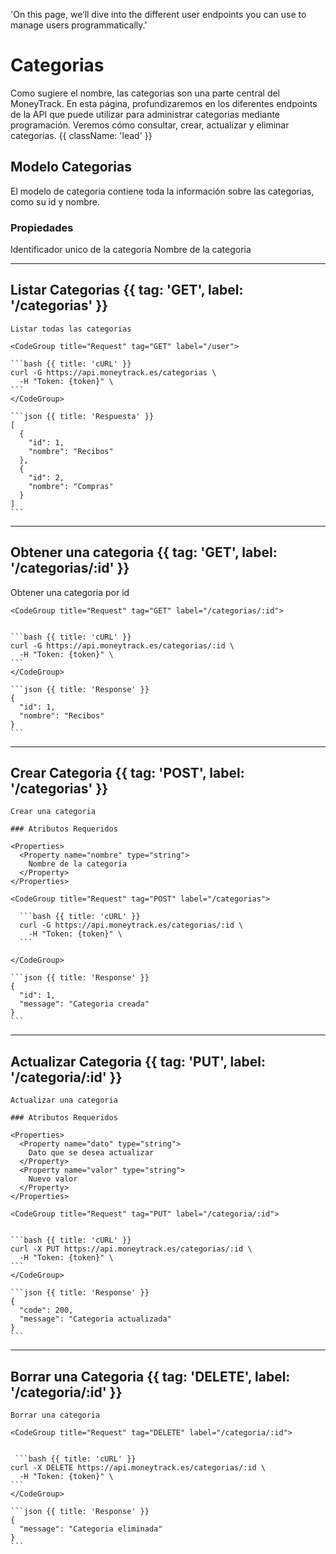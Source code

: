   'On this page, we’ll dive into the different user endpoints you can use to manage users programmatically.'

# Categorias

Como sugiere el nombre, las categorias son una parte central del MoneyTrack. En esta página, profundizaremos en los diferentes endpoints de la API que puede utilizar para administrar categorias mediante programación. Veremos cómo consultar, crear, actualizar y eliminar categorias. {{ className: 'lead' }}

## Modelo Categorias

El modelo de categoria contiene toda la información sobre las categorias, como su id y nombre.

### Propiedades

<Properties>
  <Property name="id" type="int">
    Identificador unico de la categoria
  </Property>
  <Property name="nombre" type="string">
    Nombre de la categoria
  </Property>
</Properties>

---

## Listar Categorias {{ tag: 'GET', label: '/categorias' }}

<Row>
  <Col>

    Listar todas las categorias

  </Col>
  <Col sticky>

    <CodeGroup title="Request" tag="GET" label="/user">

    ```bash {{ title: 'cURL' }}
    curl -G https://api.moneytrack.es/categorias \
      -H "Token: {token}" \
    ```
    </CodeGroup>

    ```json {{ title: 'Respuesta' }}
    [
      {
        "id": 1,
        "nombre": "Recibos"
      },
      {
        "id": 2,
        "nombre": "Compras"
      }
    ]
    ```

  </Col>
</Row>

---

## Obtener una categoria {{ tag: 'GET', label: '/categorias/:id' }}

<Row>

  <Col>
    Obtener una categoria por id
  </Col>
  <Col sticky>

    <CodeGroup title="Request" tag="GET" label="/categorias/:id">


    ```bash {{ title: 'cURL' }}
    curl -G https://api.moneytrack.es/categorias/:id \
      -H "Token: {token}" \
    ```
    </CodeGroup>

    ```json {{ title: 'Response' }}
    {
      "id": 1,
      "nombre": "Recibos"
    }
    ```

  </Col>
  
</Row>


---

## Crear Categoria {{ tag: 'POST', label: '/categorias' }}

<Row>
  <Col>

    Crear una categoria

    ### Atributos Requeridos

    <Properties>
      <Property name="nombre" type="string">
        Nombre de la categoria
      </Property>
    </Properties>

  </Col>
  <Col sticky>

    <CodeGroup title="Request" tag="POST" label="/categorias">

      ```bash {{ title: 'cURL' }}
      curl -G https://api.moneytrack.es/categorias/:id \
        -H "Token: {token}" \
      ```

    </CodeGroup>

    ```json {{ title: 'Response' }}
    {
      "id": 1,
      "message": "Categoria creada"
    }
    ```

  </Col>
</Row>

---

## Actualizar Categoria {{ tag: 'PUT', label: '/categoria/:id' }}

<Row>
  <Col>

    Actualizar una categoria

    ### Atributos Requeridos

    <Properties>
      <Property name="dato" type="string">
        Dato que se desea actualizar
      </Property>
      <Property name="valor" type="string">
        Nuevo valor
      </Property>
    </Properties>

  </Col>
  <Col sticky>

    <CodeGroup title="Request" tag="PUT" label="/categoria/:id">


    ```bash {{ title: 'cURL' }}
    curl -X PUT https://api.moneytrack.es/categorias/:id \
      -H "Token: {token}" \
    ```
    </CodeGroup>

    ```json {{ title: 'Response' }}
    {
      "code": 200,
      "message": "Categoria actualizada"
    }
    ```

  </Col>
</Row>

---

## Borrar una Categoria {{ tag: 'DELETE', label: '/categoria/:id' }}

<Row>
  <Col>

    Borrar una categoria

  </Col>
  <Col sticky>

    <CodeGroup title="Request" tag="DELETE" label="/categoria/:id">


     ```bash {{ title: 'cURL' }}
    curl -X DELETE https://api.moneytrack.es/categorias/:id \
      -H "Token: {token}" \
    ```
    </CodeGroup>

    ```json {{ title: 'Response' }}
    {
      "message": "Categoria eliminada"
    }
    ```

  </Col>
</Row>

